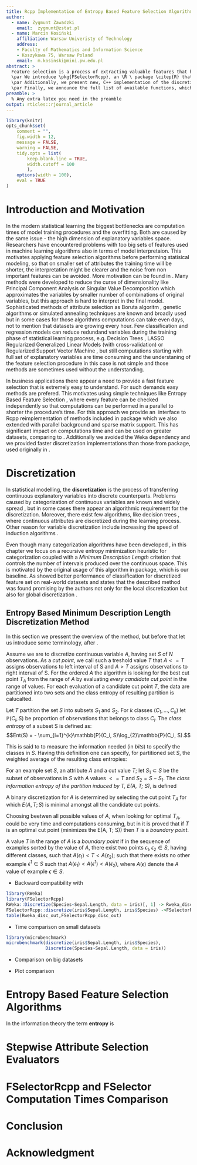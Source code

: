 ```yaml
---
title: Rcpp Implementation of Entropy Based Feature Selection Algorithms with Sparse Matrix Support
author:
  - name: Zygmunt Zawadzki
    email:  zygmunt@zstat.pl
  - name: Marcin Kosiński
    affiliation: Warsaw Univeristy of Technology
    address:
    - Faculty of Mathematics and Information Science
    - Koszykowa 75, Warsaw Poland
    email:  m.kosinski@mini.pw.edu.pl
abstract: > 
  Feature selection is a process of extracting valuable features that have significant influence on dependent variable. Time efficient feature selection algorithms are still an active field of research and are in the high demand in the machine learning area.  
  \par We introduce \pkg{FSelectorRcpp}, an \R \ package \citep{R} that includes entropy based feature selection algorithms. Methods presented in this package are not new, they were reimplemented in C++ and originally come from \pkg{FSelector} package \citep{FSelector}, but we provide many technical improvements. Our reimplementation occures to have shorter computation times, it does not require earlier Java nor Weka \citep{Hall:2009:WDM:1656274.1656278} installation and provides support for sparse matrix format of data, e.g. presented in \pkg{Matrix} package \citep{Matrix}. This approach facilitates software installation and improves work with bigger datasets, in comparison to the base \R \ implementation in \pkg{FSelector}, which is even not optimal in the sense of \R \ code.
  \par Additionally, we present new, C++ implementation of the discretization method for continuous variables called Multi-Interval Discretization (MDL) method \citep{Fayyad1993} that is based on *Minimum Description Length* critetion \citep{rissanen1986} and is required in entropy calculations during the feature selection process in showed methods. By default, regular \pkg{FSelector} implementation uses \pkg{RWeka} package \citep{Hornik2009} for discretization and \pkg{entropy} \citep{entropy} for entropy calculations - for both we also attach the computation times comparison.
  \par Finally, we announce the full list of available functions, which are divided to 2 groups: entropy based feature selection methods and stepwise attribute selection functions that might use any evaluator to choose propoer features, e.g. presented entropy based algorithms.
preamble: >
  % Any extra latex you need in the preamble
output: rticles::rjournal_article
---
```


```r
library(knitr)
opts_chunk$set(
	comment = "",
	fig.width = 12, 
	message = FALSE,
	warning = FALSE,
	tidy.opts = list(
		keep.blank.line = TRUE,
		width.cutoff = 100
		),
	options(width = 100),
	eval = TRUE
)
```


# Introduction and Motivation

In the modern statistical learning the biggest bottlenecks are computation times of model training procedures and the overfitting. Both are caused by the same issue - the high dimension of explanatory variables space. Researchers have encountered problems with too big sets of features used in machine learning algorithms also in terms of model interpretaion. This motivates applying feature selection algorithms before performing statisical modeling, so that on smaller set of attributes the training time will be shorter, the interpretation might be clearer and the noise from non important features can be avoided. More motivation can be found in \cite{John94irrelevantfeatures}.
\par Many methods were developed to reduce the curse of dimensionality like Principal Component Analysis \citep{PCA:14786440109462720} or Singular Value Decomposition \citep{eckart1936approximation} which approximates the variables by smaller number of combinations of original variables, but this approach is hard to interpret in the final model. 
\par Sophisticated methods of attribute selection as Boruta algoritm \citep{Boruta}, genetic algorithms \citep{geneticAlgo, FedCSIS2013l106} or simulated annealing techniques \citep{Khachaturyan:a19748} are known and broadly used but in some cases for those algorithms computations can take even days, not to mention that datasets are growing every hour.
\par Few classification and regression models can reduce redundand variables during the training phase of statistical learning process, e.g. Decision Trees \citep{Rokach:2008:DMD:1796114, cart84}, LASSO Regularized Generalized Linear Models (with cross-validation) \citep{glmnet} or Regularized Support Vector Machine \citep{Xu:2009:RRS:1577069.1755834}, but still computations starting with full set of explanatory variables are time consuming and the understaning of the feature selection procedure in this case is not simple and those methods are sometimes used without the understanding.
\par In business applications there appear a need to provide a fast feature selection that is extremely easy to understand. For such demands easy methods are prefered. This motivates using simple techniques like Entropy Based Feature Selection \citep{Largeron:2011:EBF:1982185.1982389}, where every feature can be checked independently so that computations can be performed in a parallel to shorter the procedure's time. For this approach we provide an \R \ interface to Rcpp reimplementation \citep{Rcpp} of methods included in \pkg{FSelector} package which we also extended with parallel background and sparse matrix support. This has significant impact on computations time and can be used on greater datasets, comparing to \pkg{FSelector}. Additionally we avoided the Weka \citep{Hall:2009:WDM:1656274.1656278} dependency and we provided faster discretization implementations than those from \pkg{entropy} package, used originally in \pkg{FSelector}.

# Discretization

In statistical modelling, the **discretization** is the process of transferring continuous explanatory variables into discrete counterparts. Problems caused by categorization of continuous variables are known and widely spread \citep{HarrellDISC}, but in some cases there appear an algorithmic requirement for the discretization. Moreover, there exist few algorithms, like decision trees \citep{Salzberg1994}, where continuous attributes are discretized during the learning process.  Other reason for variable discretization include increasing the speed of induction algorithms \citep{Catlett1991}. 
\par Even though many categorization algorithms have been developed \citep{Holte1993, Chan169942}, in this chapter we focus on a recursive entropy minimization heuristic for categorization coupled with a *Minimum Description Length* critetion \citep{rissanen1986} that controls the number of intervals produced over the continuous space. This is motivated by the original usage of this algorithm in \pkg{FSelector} package, which is our baseline. As \cite{Dougherty95supervisedand} showed better performance of classification for discretized feature set on real-world datasets and states that the described method was found promising by the authors not only for the local discretization but also for global discretization \citep{Ting94discretizationof}.

## Entropy Based Minimum Description Length Discretization Method

In this section we pressent the overview of the method, but before that let us introduce some terminology, after \citep{Fayyad1993}. 

\par Assume we are to discretize continuous variable $A$, having set $S$ of $N$ observations. As a *cut point*, we call such a treshold value $T$ that $A<=T$ assigns observations to left interval of S and $A>T$ assigns observations to right interval of S\footnotetext{The $A > T$ means: the values of $A$ are greater than $T$}. For the ordered $A$ the algorithm is looking for the best cut point $T_A$ from the range of $A$ by evaluating *every candidate cut point* in the range of values. For each evaluation of a candidate cut point $T$, the data are partitioned into two sets and the class entropy of resulting partition is calucalted.

\par Let *T* partition the set $S$ into subsets $S_1$ and $S_2$. For $k$ classes ($C_1,\dots,C_k$) let $\mathbb{P}(C_i, S)$ be proportion of observations that belongs to class $C_i$. The *class entropy* of a subset S is defined as: $$Ent(S) = - \sum_{i=1}^{k}\mathbb{P}(C_i, S)\log_{2}\mathbb{P}(C_i, S).$$

This is said to to measure the information needed (in *bits*) to specify the classes in $S$. Having this definition one can specify, for partitioned set $S$, the weighted average of the resulting class entropies:

\textbf{Definition 1.} For an example set $S$, an attribute $A$ and a cut value $T$; let $S_1 \subset S$ be the subset of observations in $S$ with $A$ values $<= T$ and $S_2 = S - S_1$. The *class information entropy of the partition induced by T, E(A, T; S)*, is defined 
\begin{equation}
E(A, T; S) = \frac{|S_1|}{S}Ent(S_1) + \frac{|S_2|}{S}Ent(S_2).
\end{equation}

A binary discretization for $A$ is determined by selecting the cut point $T_A$ for which $E(A, T; S)$ is minimal amongst all the candidate cut points. 

\par Choosing beetwen all possible values of $A$, when looking for optimal $T_A$, could be very time and computations consuming, but in \cite{Fayyad:1992:IDT:144532} it is proved that if $T$ is an optimal cut point (minimizes the E(A, T; S)) then $T$ is a *boundary point*.

\textbf{Definition 2.} A value $T$ in the range of $A$ is a *boundary point* if in the sequence of examples sorted by the value of $A$, there exist two points $\epsilon_1, \epsilon_2 \in S$, having different classes, such that $A(\epsilon_1) < T < A(\epsilon_2)$; such that there exists no other example $\epsilon^1 \in S$ such that $A(\epsilon_1) < A(\epsilon^1) < A(\epsilon_2)$, where $A(\epsilon)$ denote the $A$ value of example $\epsilon \in S$.


- Backward compatibility with \pkg{FSelector}

```r
library(RWeka)
library(FSelectorRcpp)
RWeka::Discretize(Species~Sepal.Length, data = iris)[, 1] -> Rweka_disc_out
FSelectorRcpp::discretize(iris$Sepal.Length, iris$Species) ->FSelectorRcpp_disc_out
table(Rweka_disc_out,FSelectorRcpp_disc_out)
```

- Time comparison on small datasets

```r
library(microbenchmark)
microbenchmark(discretize(iris$Sepal.Length, iris$Species),
               Discretize(Species~Sepal.Length, data = iris))
```

- Comparison on big datasets

- Plot comparison


# Entropy Based Feature Selection Algorithms

In the information theory the term **entropy** \citep{Shannon:2001:MTC:584091.584093} is 

# Stepwise Attribute Selection Evaluators

# FSelectorRcpp and FSelector Computation Times Comparison

# Conclusion

# Acknowledgment


\bibliography{RJreferences}
